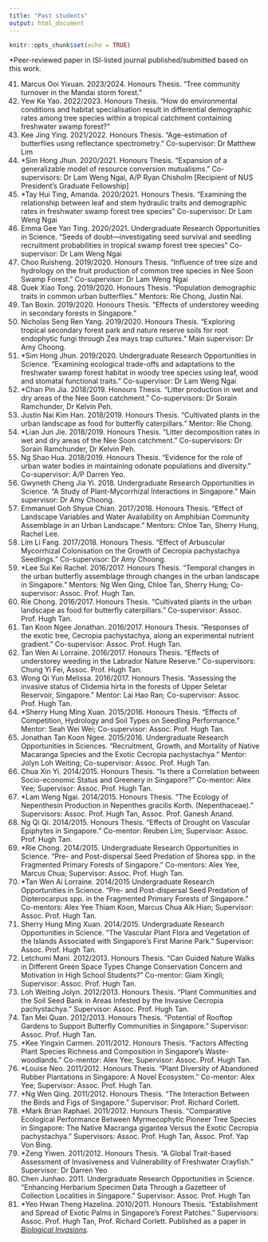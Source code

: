 ```yaml
---
title: "Past students"
output: html_document
---
```


```r
knitr::opts_chunk$set(echo = TRUE)
```

*Peer-reviewed paper in ISI-listed journal published/submitted based on this work.

<!---
Eugenia Mok Kai Ern. 2024/2025. Honours Thesis.
--->
41.	Marcus Ooi Yixuan. 2023/2024. Honours Thesis. “Tree community turnover in the Mandai storm forest.”
40.	Yew Ke Yao. 2022/2023. Honours Thesis. “How do environmental conditions and habitat specialisation result in differential demographic rates among tree species within a tropical catchment containing freshwater swamp forest?”
39.	Kee Jing Ying. 2021/2022. Honours Thesis. “Age-estimation of butterflies using reflectance spectrometry.” Co-supervisor: Dr Matthew Lim
38.	*Sim Hong Jhun. 2020/2021. Honours Thesis. “Expansion of a generalizable model of resource conversion mutualisms.” Co-supervisors: Dr Lam Weng Ngai, A/P Ryan Chisholm [Recipient of NUS President’s Graduate Fellowship]
37.	*Tay Hui Ting, Amanda. 2020/2021. Honours Thesis. “Examining the relationship between leaf and stem hydraulic traits and demographic rates in freshwater swamp forest tree species” Co-supervisor: Dr Lam Weng Ngai
36.	Emma Gee Yan Ting. 2020/2021. Undergraduate Research Opportunities in Science. “Seeds of doubt—investigating seed survival and seedling recruitment probabilities in tropical swamp forest tree species” Co-supervisor: Dr Lam Weng Ngai
35.	Choo Ruisheng. 2019/2020. Honours Thesis. “Influence of tree size and hydrology on the fruit production of common tree species in Nee Soon Swamp Forest.” Co-supervisor: Dr Lam Weng Ngai
34.	Quek Xiao Tong. 2019/2020. Honours Thesis. “Population demographic traits in common urban butterflies.” Mentors: Rie Chong, Justin Nai.
33.	Tan Boxin. 2019/2020. Honours Thesis. “Effects of understorey weeding in secondary forests in Singapore.”
32.	Nicholas Seng Ren Yang. 2019/2020. Honours Thesis. “Exploring tropical secondary forest park and nature reserve soils for root endophytic fungi through Zea mays trap cultures.” Main supervisor: Dr Amy Choong.
31.	*Sim Hong Jhun. 2019/2020. Undergraduate Research Opportunities in Science. “Examining ecological trade-offs and adaptations to the freshwater swamp forest habitat in woody tree species using leaf, wood and stomatal functional traits.” Co-supervisor: Dr Lam Weng Ngai
30.	*Chan Pin Jia. 2018/2019. Honours Thesis. “Litter production in wet and dry areas of the Nee Soon catchment.” Co-supervisors: Dr Sorain Ramchunder, Dr Kelvin Peh.
29.	Justin Nai Kim Han. 2018/2019. Honours Thesis. “Cultivated plants in the urban landscape as food for butterfly caterpillars.” Mentor: Rie Chong.
28.	*Lian Jun Jie. 2018/2019. Honours Thesis. “Litter decomposition rates in wet and dry areas of the Nee Soon catchment.” Co-supervisors: Dr Sorain Ramchunder, Dr Kelvin Peh.
27.	Ng Shao Hua. 2018/2019. Honours Thesis. “Evidence for the role of urban water bodies in maintaining odonate populations and diversity.” Co-supervisor: A/P Darren Yeo.
26.	Gwyneth Cheng Jia Yi. 2018. Undergraduate Research Opportunities in Science. “A Study of Plant-Mycorrhizal Interactions in Singapore.” Main supervisor: Dr Amy Choong.
25.	Emmanuel Goh Shyue Chian. 2017/2018. Honours Thesis. “Effect of Landscape Variables and Water Availability
on Amphibian Community Assemblage in an Urban Landscape.” Mentors: Chloe Tan, Sherry Hung, Rachel Lee.
24.	Lim Li Fang. 2017/2018. Honours Thesis. “Effect of Arbuscular Mycorrhizal Colonisation on the Growth of Cecropia pachystachya Seedlings.” Co-supervisor: Dr Amy Choong.
23.	*Lee Sui Kei Rachel. 2016/2017. Honours Thesis. “Temporal changes in the urban butterfly assemblage through changes in the urban landscape in Singapore.” Mentors: Ng Wen Qing, Chloe Tan, Sherry Hung; Co-supervisor: Assoc. Prof. Hugh Tan.
22.	Rie Chong. 2016/2017. Honours Thesis. “Cultivated plants in the urban landscape as food for butterfly caterpillars.” Co-supervisor: Assoc. Prof. Hugh Tan.
21.	Tan Koon Ngee Jonathan. 2016/2017. Honours Thesis. “Responses of the exotic tree, Cecropia pachystachya, along an experimental nutrient gradient.” Co-supervisor: Assoc. Prof. Hugh Tan.
20.	Tan Wen Ai Lorraine. 2016/2017. Honours Thesis. “Effects of understorey weeding in the Labrador Nature Reserve.” Co-supervisors: Chung Yi Fei, Assoc. Prof. Hugh Tan.
19.	Wong Qi Yun Melissa. 2016/2017. Honours Thesis. “Assessing the invasive status of Clidemia hirta in the forests of Upper Seletar Reservoir, Singapore.” Mentor: Lai Hao Ran; Co-supervisor: Assoc. Prof. Hugh Tan.
18.	*Sherry Hung Ming Xuan. 2015/2016. Honours Thesis. “Effects of Competition, Hydrology and Soil Types on Seedling Performance.” Mentor: Seah Wei Wei; Co-supervisor: Assoc. Prof. Hugh Tan.
17.	Jonathan Tan Koon Ngee. 2015/2016. Undergraduate Research Opportunities in Sciences. “Recruitment, Growth, and Mortality of Native Macaranga Species and the Exotic Cecropia pachystachya.” Mentor: Jolyn Loh Weiting; Co-supervisor: Assoc. Prof. Hugh Tan.
16.	Chua Xin Yi. 2014/2015. Honours Thesis. “Is there a Correlation between Socio-economic Status and Greenery in Singapore?” Co-mentor: Alex Yee; Supervisor: Assoc. Prof. Hugh Tan.
15.	*Lam Weng Ngai. 2014/2015. Honours Thesis. “The Ecology of Nepenthesin Production in Nepenthes gracilis Korth. (Nepenthaceae).” Supervisors: Assoc. Prof. Hugh Tan, Assoc. Prof. Ganesh Anand.
14.	Ng Qi Qi. 2014/2015. Honours Thesis. “Effects of Drought on Vascular Epiphytes in Singapore.” Co-mentor: Reuben Lim; Supervisor: Assoc. Prof. Hugh Tan.
13.	*Rie Chong. 2014/2015. Undergraduate Research Opportunities in Science. “Pre- and Post-dispersal Seed Predation of Shorea spp. in the Fragmented Primary Forests of Singapore.” Co-mentors: Alex Yee, Marcus Chua; Supervisor: Assoc. Prof. Hugh Tan.
12.	*Tan Wen Ai Lorraine. 2014/2015 Undergraduate Research Opportunities in Science. “Pre- and Post-dispersal Seed Predation of Dipterocarpus spp. in the Fragmented Primary Forests of Singapore.” Co-mentors: Alex Yee Thiam Koon, Marcus Chua Aik Hian; Supervisor: Assoc. Prof. Hugh Tan.
11.	Sherry Hung Ming Xuan. 2014/2015. Undergraduate Research Opportunities in Science. “The Vascular Plant Flora and Vegetation of the Islands Associated with Singapore’s First Marine Park.” Supervisor: Assoc. Prof. Hugh Tan.
10.	Letchumi Mani. 2012/2013. Honours Thesis. “Can Guided Nature Walks in Different Green Space Types Change Conservation Concern and Motivation in High School Students?” Co-mentor: Giam Xingli; Supervisor: Assoc. Prof. Hugh Tan.
9.	Loh Weiting Jolyn. 2012/2013. Honours Thesis. “Plant Communities and the Soil Seed Bank in Areas Infested by the Invasive Cecropia pachystachya.” Supervisor: Assoc. Prof. Hugh Tan.
8.	Tan Mei Quan. 2012/2013. Honours Thesis. “Potential of Rooftop Gardens to Support Butterfly Communities in Singapore.” Supervisor: Assoc. Prof. Hugh Tan.
7.	*Kee Yingxin Carmen. 2011/2012. Honours Thesis. “Factors Affecting Plant Species Richness and Composition in Singapore’s Waste-woodlands.” Co-mentor: Alex Yee; Supervisor: Assoc. Prof. Hugh Tan.
6.	*Louise Neo. 2011/2012. Honours Thesis. “Plant Diversity of Abandoned Rubber Plantations in Singapore: A Novel Ecosystem.” Co-mentor: Alex Yee; Supervisor: Assoc. Prof. Hugh Tan.
5.	*Ng Wen Qing. 2011/2012. Honours Thesis. “The Interaction Between the Birds and Figs of Singapore.” Supervisor: Prof. Richard Corlett.
4.	*Mark Brian Raphael. 2011/2012. Honours Thesis. “Comparative Ecological Performance Between Myrmecophytic Pioneer Tree Species in Singapore: The Native Macranga gigantea Versus the Exotic Cecropia pachystachya.” Supervisors: Assoc. Prof. Hugh Tan, Assoc. Prof. Yap Von Bing.
3.	*Zeng Yiwen. 2011/2012. Honours Thesis. “A Global Trait-based Assessment of Invasiveness and Vulnerability of Freshwater Crayfish.” Supervisor: Dr Darren Yeo
2.	Chen Junhao. 2011. Undergraduate Research Opportunities in Science. “Enhancing Herbarium Specimen Data Through a Gazetteer of Collection Localities in Singapore.” Supervisor: Assoc. Prof. Hugh Tan
1.	*Yeo Hwan Theng Hazelina. 2010/2011. Honours Thesis. “Establishment and Spread of Exotic Palms in Singapore’s Forest Patches.” Supervisors: Assoc. Prof. Hugh Tan, Prof. Richard Corlett. Published as a paper in [_Biological Invasions_](./publications.html#palm).
